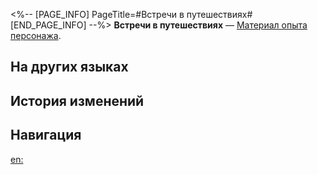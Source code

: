 <%-- [PAGE_INFO]
PageTitle=#Встречи в путешествиях#
[END_PAGE_INFO] --%>
{{Предмет Инфобокс
|id          = 211
|Изображение = Предмет Встречи в путешествиях.png
|Тип         = Материал опыта персонажа
|Инвентарь   = Материалы улучшения
|Редкость    = 2
|Эффект      = 
|Описание    = Материал опыта для персонажей. Можно получить 1000 очков опыта персонажа.
|Источник1   = [[Чашелист (золотой): Бутон воспоминаний (undefined)]]
|Источник2   = [[Награды за поручения]]
}}
{{Описание|Дневник путешественника с неряшливыми разрозненными заметками. Вам от него мало толку.<br /><br />''«Дань Хэн, читай скорее и выбрасывай уже».''}}
'''Встречи в путешествиях''' — [[Материал опыта персонажа]].

==На других языках==
{{На других языках
|en   = Travel Encounters
|zhs  = 旅情见闻
|zht  = 旅情見聞
|ja   = 旅の見聞
|ko   = 여행 견문
|es   = Noticias del viaje
|fr   = Rencontres de voyage
|ru   = Встречи в путешествиях
|th   = ความรู้จากการเดินทาง
|vi   = Kiến Thức Du Hành
|de   = Reisebegegnungen
|id   = Travel Encounters
|pt   = Encontros de Viagens
}}

==История изменений==
{{История изменений|3.5}}

==Навигация==
{{Материалы улучшения Навбокс}}

[[en:]]